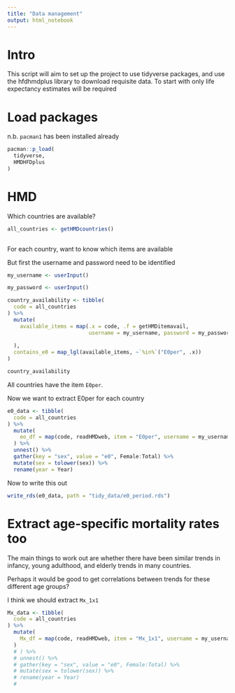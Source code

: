 ```yaml
---
title: "Data management"
output: html_notebook
---
```


# Intro
This script will aim to set up the project to use tidyverse packages, and use the hfdhmdplus library to download requisite data. To start with only life expectancy estimates will be required

# Load packages 


n.b. `pacman1` has been installed already

```r
pacman::p_load(
  tidyverse,
  HMDHFDplus
)
```

# HMD 
 
Which countries are available?
 
```r
all_countries <- getHMDcountries() 
 
```

For each country, want to know which items are available 

But first the username and password need to be identified

```r
my_username <- userInput()
```
```r
my_password <- userInput()
```

```r
country_availability <- tibble(
  code = all_countries
) %>% 
  mutate(
    available_items = map(.x = code, .f = getHMDitemavail,
                          username = my_username, password = my_password
                          
  ),
  contains_e0 = map_lgl(available_items, ~`%in%`("E0per", .x))
) 

```



```r
country_availability
```

All countries have the item `E0per`.


Now we want to extract E0per for each country

```r
e0_data <- tibble(
  code = all_countries
) %>% 
  mutate(
    eo_df = map(code, readHMDweb, item = "E0per", username = my_username, password = my_password)
  ) %>% 
  unnest() %>% 
  gather(key = "sex", value = "e0", Female:Total) %>% 
  mutate(sex = tolower(sex)) %>% 
  rename(year = Year)


```


Now to write this out

```r
write_rds(e0_data, path = "tidy_data/e0_period.rds")

```



# Extract age-specific mortality rates too 

The main things to work out are whether there have been similar trends in infancy, young adulthood, and elderly trends in many countries.

Perhaps it would be good to get correlations between trends for these different age groups?

I think we should extract `Mx_1x1`

```r
Mx_data <- tibble(
  code = all_countries
) %>% 
  mutate(
    Mx_df = map(code, readHMDweb, item = "Mx_1x1", username = my_username, password = my_password)
  )
  # ) %>% 
  # unnest() %>% 
  # gather(key = "sex", value = "e0", Female:Total) %>% 
  # mutate(sex = tolower(sex)) %>% 
  # rename(year = Year)
  # 
```
